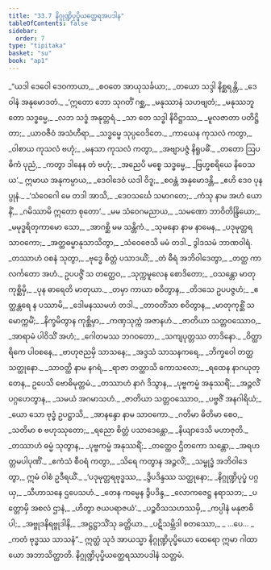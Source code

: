 ```yaml
---
title: "33.7 နိဂ္ဂုဏ္ဍိပုပ္ဖိယတ္ထေရအပဒါန"
tableOfContents: false
sidebar:
  order: 7
type: "tipitaka"
basket: "su"
book: "ap1"
---
```



<DynamicBreadcrumb />

<Division number="39" book="ap1" e="ch" v="20" p="299">

<Paragraph number="3636" type="verses" book="ap1">
_“ယဒါ ဒေဝေါ ဒေဝကာယာ,_  
_စဝတေ အာယုသင်္ခယာ;_  
_တယော သဒ္ဒါ နိစ္ဆရန္တိ,_  
_ဒေဝါနံ အနုမောဒတံ._  

</Paragraph>

</Division>
<Division number="40" book="ap1" e="ch" v="20" p="299">

<Paragraph number="3637" type="verses" book="ap1">
_‘ဣတော ဘော သုဂတိံ ဂစ္ဆ,_  
_မနုဿာနံ သဟဗျတံ;_  
_မနုဿဘူတော သဒ္ဓမ္မေ,_  
_လဘ သဒ္ဓံ အနုတ္တရံ._  

</Paragraph>

</Division>
<Division number="41" book="ap1" e="ch" v="20" p="299">

<Paragraph number="3638" type="verses" book="ap1">
_သာ တေ သဒ္ဓါ နိဝိဋ္ဌာဿ,_  
_မူလဇာတာ ပတိဋ္ဌိတာ;_  
_ယာဝဇီဝံ အသံဟီရာ,_  
_သဒ္ဓမ္မေ သုပ္ပဝေဒိတေ._  

</Paragraph>

</Division>
<Division number="42" book="ap1" e="ch" v="20" p="299">

<Paragraph number="3639" type="verses" book="ap1">
_ကာယေန ကုသလံ ကတွာ,_  
_ဝါစာယ ကုသလံ ဗဟုံ;_  
_မနသာ ကုသလံ ကတွာ,_  
_အဗျာပဇ္ဇံ နိရူပဓိံ._  

</Paragraph>

</Division>
<Division number="43" book="ap1" e="ch" v="20" p="299">

<Paragraph number="3640" type="verses" book="ap1">
_တတော ဩပဓိကံ ပုညံ,_  
_ကတွာ ဒါနေန တံ ဗဟုံ;_  
_အညေပိ မစ္စေ သဒ္ဓမ္မေ,_  
_ဗြဟ္မစရိယေ နိဝေသယ’._  

</Paragraph>

</Division>
<Division number="44" book="ap1" e="ch" v="20" p="299">

<Paragraph number="3641" type="verses" book="ap1">
ဣမာယ အနုကမ္ပာယ,_  
_ဒေဝါဒေဝံ ယဒါ ဝိဒူ;_  
_စဝန္တံ အနုမောဒန္တိ,_  
_ဧဟိ ဒေဝ ပုနပ္ပုနံ._  

</Paragraph>

</Division>
<Division number="45" book="ap1" e="ch" v="20" p="299">

<Paragraph number="3642" type="verses" book="ap1">
_‘သံဝေဂေါ မေ တဒါ အာသိ,_  
_ဒေဝသင်္ဃေ သမာဂတေ;_  
_ကံသု နာမ အဟံ ယောနိံ,_  
_ဂမိဿာမိ ဣတော စုတော’._  

</Paragraph>

</Division>
<Division number="46" book="ap1" e="ch" v="20" p="299">

<Paragraph number="3643" type="verses" book="ap1">
_မမ သံဝေဂမညာယ,_  
_သမဏော ဘာဝိတိန္ဒြိယော;_  
_မမုဒ္ဓရိတုကာမော သော,_  
_အာဂစ္ဆိ မမ သန္တိကံ._  

</Paragraph>

</Division>
<Division number="47" book="ap1" e="ch" v="20" p="299">

<Paragraph number="3644" type="verses" book="ap1">
_သုမနော နာမ နာမေန,_  
_ပဒုမုတ္တရသာဝကော;_  
_အတ္ထဓမ္မာနုသာသိတွာ,_  
_သံဝေဇေသိ မမံ တဒါ._  


</Paragraph>
</Division>

<Paragraph number="3645" type="center" book="ap1">
ဒွါဒသမံ ဘာဏဝါရံ.


</Paragraph>

<Division number="48" book="ap1" e="ch" v="20" p="299">

<Paragraph number="3646" type="verses" book="ap1">
_တဿာဟံ ဝစနံ သုတွာ,_  
_ဗုဒ္ဓေ စိတ္တံ ပသာဒယိံ;_  
_တံ ဓီရံ အဘိဝါဒေတွာ,_  
_တတ္ထ ကာလင်္ကတော အဟံ._  

</Paragraph>

</Division>
<Division number="49" book="ap1" e="ch" v="20" p="299">

<Paragraph number="3647" type="verses" book="ap1">
ဥပပဇ္ဇိံ သ တတ္ထေဝ,_  
_သုက္ကမူလေန စောဒိတော;_  
_ဝသန္တော မာတုကုစ္ဆိမှိ,_  
_ပုန ဓာရေတိ မာတုယာ._  

</Paragraph>

</Division>
<Division number="50" book="ap1" e="ch" v="20" p="299">

<Paragraph number="3648" type="verses" book="ap1">
_တမှာ ကာယာ စဝိတွာန,_  
_တိဒသေ ဥပပဇ္ဇဟံ;_  
_ဧတ္ထန္တရေ န ပဿာမိ,_  
_ဒေါမနဿမဟံ တဒါ._  

</Paragraph>

</Division>
<Division number="51" book="ap1" e="ch" v="20" p="300">

<Paragraph number="3649" type="verses" book="ap1">
_တာဝတိံသာ စဝိတွာန,_  
_မာတုကုစ္ဆိံ သမောက္ကမိံ;_  
_နိက္ခမိတွာန ကုစ္ဆိမှာ,_  
_ကဏှသုက္ကံ အဇာနဟံ._  

</Paragraph>

</Division>
<Division number="52" book="ap1" e="ch" v="20" p="300">

<Paragraph number="3650" type="verses" book="ap1">
_ဇာတိယာ သတ္တဝဿောဝ,_  
_အာရာမံ ပါဝိသိံ အဟံ;_  
_ဂေါတမဿ ဘဂဝတော,_  
_သကျပုတ္တဿ တာဒိနော._  

</Paragraph>

</Division>
<Division number="53" book="ap1" e="ch" v="20" p="300">

<Paragraph number="3651" type="verses" book="ap1">
_ဝိတ္ထာရိကေ ပါဝစနေ,_  
_ဗာဟုဇညမှိ သာသနေ;_  
_အဒ္ဒသံ သာသနကရေ,_  
_ဘိက္ခဝေါ တတ္ထ သတ္ထုနော._  

</Paragraph>

</Division>
<Division number="54" book="ap1" e="ch" v="20" p="300">

<Paragraph number="3652" type="verses" book="ap1">
_သာဝတ္ထိ နာမ နဂရံ,_  
_ရာဇာ တတ္ထာသိ ကောသလော;_  
_ရထေန နာဂယုတ္တေန,_  
ဥပေသိ ဗောဓိမုတ္တမံ._  

</Paragraph>

</Division>
<Division number="55" book="ap1" e="ch" v="20" p="300">

<Paragraph number="3653" type="verses" book="ap1">
_တဿာဟံ နာဂံ ဒိသွာန,_  
_ပုဗ္ဗကမ္မံ အနုဿရိံ;_  
_အဉ္ဇလိံ ပဂ္ဂဟေတွာန,_  
_သမယံ အဂမာသဟံ._  

</Paragraph>

</Division>
<Division number="56" book="ap1" e="ch" v="20" p="300">

<Paragraph number="3654" type="verses" book="ap1">
_ဇာတိယာ သတ္တဝဿောဝ,_  
_ပဗ္ဗဇိံ အနဂါရိယံ;_  
_ယော သော ဗုဒ္ဓံ ဥပဋ္ဌာသိ,_  
_အာနန္ဒော နာမ သာဝကော._  

</Paragraph>

</Division>
<Division number="57" book="ap1" e="ch" v="20" p="300">

<Paragraph number="3655" type="verses" book="ap1">
_ဂတိမာ ဓိတိမာ စေဝ,_  
_သတိမာ စ ဗဟုဿုတော;_  
_ရညော စိတ္တံ ပသာဒေန္တော,_  
_နိယျာဒေသိ မဟာဇုတိ._  

</Paragraph>

</Division>
<Division number="58" book="ap1" e="ch" v="20" p="300">

<Paragraph number="3656" type="verses" book="ap1">
_တဿာဟံ ဓမ္မံ သုတွာန,_  
_ပုဗ္ဗကမ္မံ အနုဿရိံ;_  
_တတ္ထေဝ ဌိတကော သန္တော,_  
_အရဟတ္တမပါပုဏိံ._  

</Paragraph>

</Division>
<Division number="59" book="ap1" e="ch" v="20" p="300">

<Paragraph number="3657" type="verses" book="ap1">
_ဧကံသံ စီဝရံ ကတွာ,_  
_သိရေ ကတွာန အဉ္ဇလိံ;_  
_သမ္ဗုဒ္ဓံ အဘိဝါဒေတွာ,_  
ဣမံ ဝါစံ ဥဒီရယိံ._  

</Paragraph>

</Division>
<Division number="60" book="ap1" e="ch" v="20" p="300">

<Paragraph number="3658" type="verses" book="ap1">
_‘ပဒုမုတ္တရဗုဒ္ဓဿ,_  
_ဒွိပဒိန္ဒဿ သတ္ထုနော;_  
_နိဂ္ဂုဏ္ဍိပုပ္ဖံ ပဂ္ဂယှ,_  
_သီဟာသနေ ဌပေသဟံ._  

</Paragraph>

</Division>
<Division number="61" book="ap1" e="ch" v="20" p="300">

<Paragraph number="3659" type="verses" book="ap1">
_တေန ကမ္မေန ဒွိပဒိန္ဒ,_  
_လောကဇေဋ္ဌ နရာသဘ;_  
_ပတ္တောမှိ အစလံ ဌာနံ,_  
_ဟိတွာ ဇယပရာဇယံ’._  

</Paragraph>

</Division>
<Division number="62" book="ap1" e="ch" v="20" p="300">

<Paragraph number="3660" type="verses" book="ap1">
_ပဉ္စဝီသသဟဿမှိ,_  
_ကပ္ပါနံ မနုဇာဓိပါ;_  
_အဗ္ဗုဒနိရဗ္ဗုဒါနိ,_  
_အဋ္ဌဋ္ဌာသိံသု ခတ္တိယာ._  

</Paragraph>

</Division>
<Division number="63" book="ap1" e="ch" v="20" p="300">

<Paragraph number="3661" type="verses" book="ap1">
_ပဋိသမ္ဘိဒါ စတဿော,_  
_ …ပေ… _  
_ကတံ ဗုဒ္ဓဿ သာသနံ”._  

</Paragraph>

<Paragraph number="3662" book="ap1">
ဣတ္ထံ သုဒံ အာယသ္မာ နိဂ္ဂုဏ္ဍိပုပ္ဖိယော ထေရော ဣမာ ဂါထာယော အဘာသိတ္ထာတိ.

</Paragraph>
</Division>

<Paragraph number="3663" type="center" book="ap1">
နိဂ္ဂုဏ္ဍိပုပ္ဖိယတ္ထေရဿာပဒါနံ သတ္တမံ.
</Paragraph>